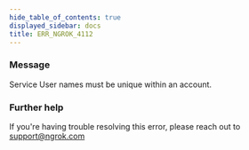 ```yaml
---
hide_table_of_contents: true
displayed_sidebar: docs
title: ERR_NGROK_4112
---
```


### Message

Service User names must be unique within an account.

<ErrorDetails />

### Further help

If you're having trouble resolving this error, please reach out to [support@ngrok.com](mailto:support@ngrok.com?subject=Help%20with%20ERR_NGROK_4112)
